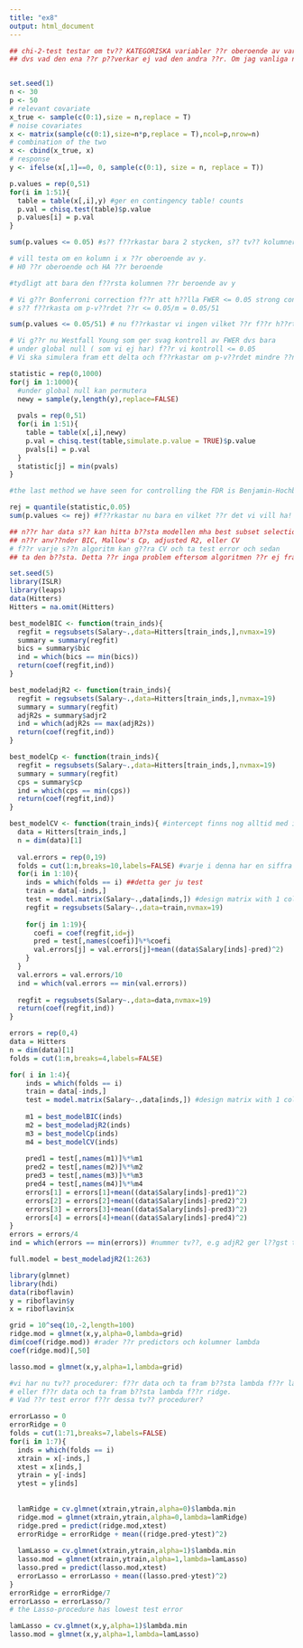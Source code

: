 ```yaml
---
title: "ex8"
output: html_document
---
```

```r

## chi-2-test testar om tv?? KATEGORISKA variabler ??r oberoende av varandra,
## dvs vad den ena ??r p??verkar ej vad den andra ??r. Om jag vanliga numeriska/kontinuerliga variabler s?? om oberonde ska corr vara runt 0 och kan g??ra permutationstest f??r att testa detta. Om jag kategoriska s?? fungerar detta ej


set.seed(1)
n <- 30
p <- 50
# relevant covariate
x_true <- sample(c(0:1),size = n,replace = T)
# noise covariates
x <- matrix(sample(c(0:1),size=n*p,replace = T),ncol=p,nrow=n)
# combination of the two
x <- cbind(x_true, x)
# response
y <- ifelse(x[,1]==0, 0, sample(c(0:1), size = n, replace = T))

p.values = rep(0,51)
for(i in 1:51){
  table = table(x[,i],y) #ger en contingency table! counts
  p.val = chisq.test(table)$p.value
  p.values[i] = p.val
}

sum(p.values <= 0.05) #s?? f??rkastar bara 2 stycken, s?? tv?? kolumner p??verkar y. Detta ??r en f??r mycket

# vill testa om en kolumn i x ??r oberoende av y. 
# H0 ??r oberoende och HA ??r beroende

#tydligt att bara den f??rsta kolumnen ??r beroende av y

# Vi g??r Bonferroni correction f??r att h??lla FWER <= 0.05 strong control
# s?? f??rkasta om p-v??rdet ??r <= 0.05/m = 0.05/51

sum(p.values <= 0.05/51) # nu f??rkastar vi ingen vilket ??r f??r h??rt

# Vi g??r nu Westfall Young som ger svag kontroll av FWER dvs bara
# under global null ( som vi ej har) f??r vi kontroll <= 0.05
# Vi ska simulera fram ett delta och f??rkastar om p-v??rdet mindre ??n detta

statistic = rep(0,1000)
for(j in 1:1000){
  #under global null kan permutera
  newy = sample(y,length(y),replace=FALSE)
  
  pvals = rep(0,51)
  for(i in 1:51){
    table = table(x[,i],newy)
    p.val = chisq.test(table,simulate.p.value = TRUE)$p.value
    pvals[i] = p.val
  }
  statistic[j] = min(pvals)
}

#the last method we have seen for controlling the FDR is Benjamin-Hochberg and requires independent tests

rej = quantile(statistic,0.05)
sum(p.values <= rej) #f??rkastar nu bara en vilket ??r det vi vill ha!
```


```r
## n??r har data s?? kan hitta b??sta modellen mha best subset selection
## n??r anv??nder BIC, Mallow's Cp, adjusted R2, eller CV
# f??r varje s??n algoritm kan g??ra CV och ta test error och sedan
## ta den b??sta. Detta ??r inga problem eftersom algoritmen ??r ej framtagen ur datan. Det ??r som att vi testar proceduren: hitta de k variablerna som p??verakar target mest och g??r linj??r rgression: test error?

set.seed(5)
library(ISLR)
library(leaps)
data(Hitters)
Hitters = na.omit(Hitters)

best_modelBIC <- function(train_inds){
  regfit = regsubsets(Salary~.,data=Hitters[train_inds,],nvmax=19)
  summary = summary(regfit)
  bics = summary$bic
  ind = which(bics == min(bics))
  return(coef(regfit,ind))
}

best_modeladjR2 <- function(train_inds){
  regfit = regsubsets(Salary~.,data=Hitters[train_inds,],nvmax=19)
  summary = summary(regfit)
  adjR2s = summary$adjr2
  ind = which(adjR2s == max(adjR2s))
  return(coef(regfit,ind))
}

best_modelCp <- function(train_inds){
  regfit = regsubsets(Salary~.,data=Hitters[train_inds,],nvmax=19)
  summary = summary(regfit)
  cps = summary$cp
  ind = which(cps == min(cps))
  return(coef(regfit,ind))
}

best_modelCV <- function(train_inds){ #intercept finns nog alltid med i alla modeller!
  data = Hitters[train_inds,]
  n = dim(data)[1]
  
  val.errors = rep(0,19)
  folds = cut(1:n,breaks=10,labels=FALSE) #varje i denna har en siffra som anger vilket fold den tillh??r
  for(i in 1:10){
    inds = which(folds == i) ##detta ger ju test
    train = data[-inds,]
    test = model.matrix(Salary~.,data[inds,]) #design matrix with 1 column in beginning. No salary
    regfit = regsubsets(Salary~.,data=train,nvmax=19)
    
    for(j in 1:19){
      coefi = coef(regfit,id=j)
      pred = test[,names(coefi)]%*%coefi
      val.errors[j] = val.errors[j]+mean((data$Salary[inds]-pred)^2)
    }
  }
  val.errors = val.errors/10
  ind = which(val.errors == min(val.errors))
  
  regfit = regsubsets(Salary~.,data=data,nvmax=19)
  return(coef(regfit,ind))
}

errors = rep(0,4)
data = Hitters
n = dim(data)[1]
folds = cut(1:n,breaks=4,labels=FALSE)

for( i in 1:4){
    inds = which(folds == i)
    train = data[-inds,]
    test = model.matrix(Salary~.,data[inds,]) #design matrix with 1 column in beginning. No salary
    
    m1 = best_modelBIC(inds)
    m2 = best_modeladjR2(inds)
    m3 = best_modelCp(inds)
    m4 = best_modelCV(inds)
    
    pred1 = test[,names(m1)]%*%m1
    pred2 = test[,names(m2)]%*%m2
    pred3 = test[,names(m3)]%*%m3
    pred4 = test[,names(m4)]%*%m4
    errors[1] = errors[1]+mean((data$Salary[inds]-pred1)^2)
    errors[2] = errors[2]+mean((data$Salary[inds]-pred2)^2)
    errors[3] = errors[3]+mean((data$Salary[inds]-pred3)^2)
    errors[4] = errors[4]+mean((data$Salary[inds]-pred4)^2)
}
errors = errors/4
ind = which(errors == min(errors)) #nummer tv??, e.g adjR2 ger l??gst test error p?? ungef??r 63k

full.model = best_modeladjR2(1:263)

```

```r
library(glmnet)
library(hdi)
data(riboflavin)
y = riboflavin$y
x = riboflavin$x

grid = 10^seq(10,-2,length=100)
ridge.mod = glmnet(x,y,alpha=0,lambda=grid)
dim(coef(ridge.mod)) #rader ??r predictors och kolumner lambda
coef(ridge.mod)[,50]

lasso.mod = glmnet(x,y,alpha=1,lambda=grid)

#vi har nu tv?? procedurer: f??r data och ta fram b??sta lambda f??r lasso
# eller f??r data och ta fram b??sta lambda f??r ridge.
# Vad ??r test error f??r dessa tv?? procedurer?

errorLasso = 0
errorRidge = 0
folds = cut(1:71,breaks=7,labels=FALSE)
for(i in 1:7){
  inds = which(folds == i)
  xtrain = x[-inds,]
  xtest = x[inds,]
  ytrain = y[-inds]
  ytest = y[inds]
  
  
  lamRidge = cv.glmnet(xtrain,ytrain,alpha=0)$lambda.min
  ridge.mod = glmnet(xtrain,ytrain,alpha=0,lambda=lamRidge)
  ridge.pred = predict(ridge.mod,xtest)
  errorRidge = errorRidge + mean((ridge.pred-ytest)^2)
  
  lamLasso = cv.glmnet(xtrain,ytrain,alpha=1)$lambda.min
  lasso.mod = glmnet(xtrain,ytrain,alpha=1,lambda=lamLasso)
  lasso.pred = predict(lasso.mod,xtest)
  errorLasso = errorLasso + mean((lasso.pred-ytest)^2)
}
errorRidge = errorRidge/7
errorLasso = errorLasso/7
# the Lasso-procedure has lowest test error

lamLasso = cv.glmnet(x,y,alpha=1)$lambda.min
lasso.mod = glmnet(x,y,alpha=1,lambda=lamLasso)

```


